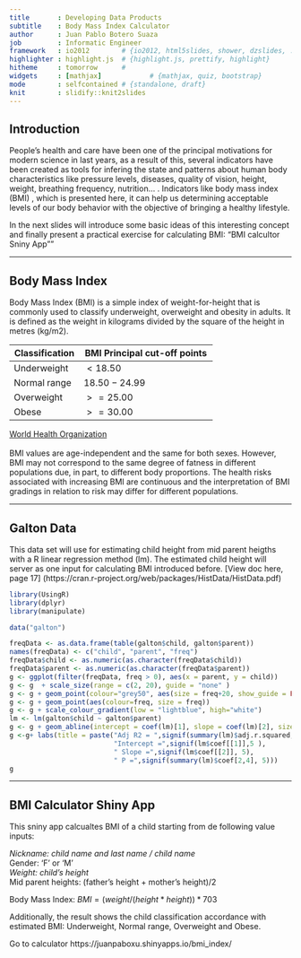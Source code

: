 ```yaml
---
title       : Developing Data Products
subtitle    : Body Mass Index Calculator
author      : Juan Pablo Botero Suaza
job         : Informatic Engineer
framework   : io2012        # {io2012, html5slides, shower, dzslides, ...}
highlighter : highlight.js  # {highlight.js, prettify, highlight}
hitheme     : tomorrow      # 
widgets     : [mathjax]            # {mathjax, quiz, bootstrap}
mode        : selfcontained # {standalone, draft}
knit        : slidify::knit2slides
---
```


## Introduction  


People's health and care have been one of the principal motivations for modern science in last years, as a result of this, several indicators have been created as tools for infering the state and patterns about human body characteristics like pressure levels, diseases, quality of vision, height, weight, breathing frequency, nutrition... . Indicators like body mass index (BMI) , which is presented here, it can help us determining acceptable levels of our body behavior with the objective of bringing a healthy lifestyle.   

In the next slides will introduce some basic ideas of this interesting concept and finally present a practical exercise for calculating BMI: "BMI calcultor Sniny App""


---

## Body Mass Index

Body Mass Index (BMI) is a simple index of weight-for-height that is commonly used to classify underweight, overweight and obesity in adults. It is defined as the weight in kilograms divided by the square of the height in metres (kg/m2).  

Classification | BMI Principal cut-off points
---------------| ----------------------------
Underweight    | $<18.50$
Normal range   | $18.50 - 24.99$
Overweight     | $>=25.00$
Obese          | $>=30.00$                                                                                       

[World Health Organization](http://apps.who.int/bmi/)  
<br>
BMI values are age-independent and the same for both sexes. However, BMI may not correspond to the same degree of fatness in different populations due, in part, to different body proportions. The health risks associated with increasing BMI are continuous and the interpretation of BMI gradings in relation to risk may differ for different populations.

---

## Galton Data

This data set will use for estimating child height from mid parent heigths with a R linear regression method (lm). The estimated child height will server as one input for calculating BMI introduced before.
[View doc here, page 17] (https://cran.r-project.org/web/packages/HistData/HistData.pdf)


```r
library(UsingR)
library(dplyr)
library(manipulate)

data("galton")

freqData <- as.data.frame(table(galton$child, galton$parent))
names(freqData) <- c("child", "parent", "freq")
freqData$child <- as.numeric(as.character(freqData$child))
freqData$parent <- as.numeric(as.character(freqData$parent))
g <- ggplot(filter(freqData, freq > 0), aes(x = parent, y = child))
g <- g  + scale_size(range = c(2, 20), guide = "none" )
g <- g + geom_point(colour="grey50", aes(size = freq+20, show_guide = FALSE))
g <- g + geom_point(aes(colour=freq, size = freq))
g <- g + scale_colour_gradient(low = "lightblue", high="white")                    
lm <- lm(galton$child ~ galton$parent)
g <- g + geom_abline(intercept = coef(lm)[1], slope = coef(lm)[2], size = 3, colour = grey(.5))
g <-g+ labs(title = paste("Adj R2 = ",signif(summary(lm)$adj.r.squared, 5),
                          "Intercept =",signif(lm$coef[[1]],5 ),
                          " Slope =",signif(lm$coef[[2]], 5),
                          " P =",signif(summary(lm)$coef[2,4], 5)))
g
```


---

## BMI Calculator Shiny App

This sniny app calcualtes BMI of a child starting from de following value inputs:

*Nickname: child name and last name / child name  
*Gender: 'F' or 'M'  
*Weight: child's height  
*Mid parent heights: (father's height + mother's height)/2

Body Mass Index: $BMI= (weight / (height * height)) * 703$  

Additionally, the result shows the child classification accordance with estimated BMI: Underweight, Normal range, Overweight and Obese.  


Go to calculator https://juanpaboxu.shinyapps.io/bmi_index/  






